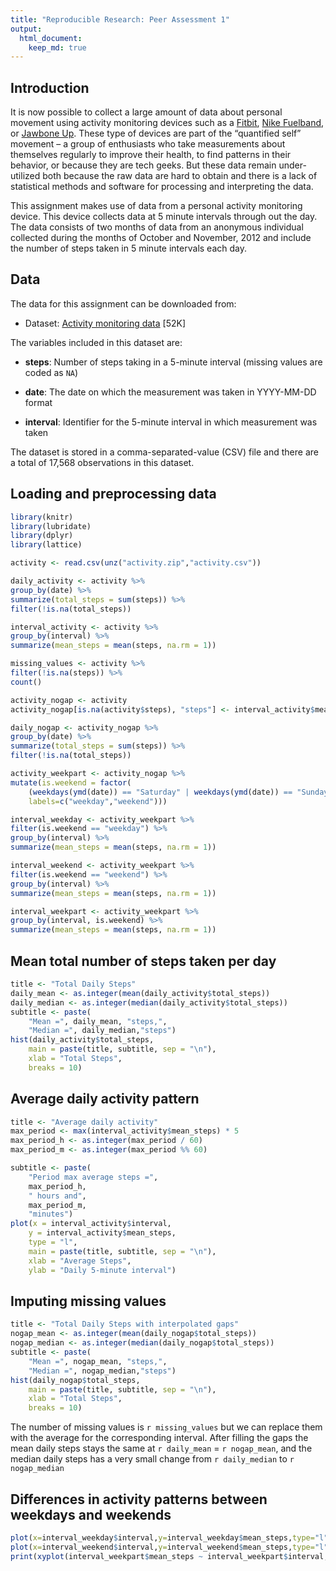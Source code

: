 ```yaml
---
title: "Reproducible Research: Peer Assessment 1"
output: 
  html_document:
    keep_md: true
---
```


## Introduction

It is now possible to collect a large amount of data about personal
movement using activity monitoring devices such as a
[Fitbit](http://www.fitbit.com), [Nike
Fuelband](http://www.nike.com/us/en_us/c/nikeplus-fuelband), or
[Jawbone Up](https://jawbone.com/up). These type of devices are part of
the "quantified self" movement -- a group of enthusiasts who take
measurements about themselves regularly to improve their health, to
find patterns in their behavior, or because they are tech geeks. But
these data remain under-utilized both because the raw data are hard to
obtain and there is a lack of statistical methods and software for
processing and interpreting the data.

This assignment makes use of data from a personal activity monitoring
device. This device collects data at 5 minute intervals through out the
day. The data consists of two months of data from an anonymous
individual collected during the months of October and November, 2012
and include the number of steps taken in 5 minute intervals each day.

## Data

The data for this assignment can be downloaded from:

* Dataset: [Activity monitoring data](https://d396qusza40orc.cloudfront.net/repdata%2Fdata%2Factivity.zip) [52K]

The variables included in this dataset are:

* **steps**: Number of steps taking in a 5-minute interval (missing
    values are coded as `NA`)

* **date**: The date on which the measurement was taken in YYYY-MM-DD
    format

* **interval**: Identifier for the 5-minute interval in which
    measurement was taken

The dataset is stored in a comma-separated-value (CSV) file and there
are a total of 17,568 observations in this
dataset.

## Loading and preprocessing data
```r
library(knitr)
library(lubridate)
library(dplyr)
library(lattice)

activity <- read.csv(unz("activity.zip","activity.csv"))

daily_activity <- activity %>%
group_by(date) %>%
summarize(total_steps = sum(steps)) %>%
filter(!is.na(total_steps)) 

interval_activity <- activity %>%
group_by(interval) %>%
summarize(mean_steps = mean(steps, na.rm = 1))

missing_values <- activity %>%
filter(!is.na(steps)) %>%
count()

activity_nogap <- activity
activity_nogap[is.na(activity$steps), "steps"] <- interval_activity$mean_steps

daily_nogap <- activity_nogap %>%
group_by(date) %>%
summarize(total_steps = sum(steps)) %>%
filter(!is.na(total_steps)) 

activity_weekpart <- activity_nogap %>%
mutate(is.weekend = factor( 
    (weekdays(ymd(date)) == "Saturday" | weekdays(ymd(date)) == "Sunday"),
    labels=c("weekday","weekend")))

interval_weekday <- activity_weekpart %>%
filter(is.weekend == "weekday") %>%
group_by(interval) %>%
summarize(mean_steps = mean(steps, na.rm = 1))

interval_weekend <- activity_weekpart %>%
filter(is.weekend == "weekend") %>%
group_by(interval) %>%
summarize(mean_steps = mean(steps, na.rm = 1))

interval_weekpart <- activity_weekpart %>%
group_by(interval, is.weekend) %>%
summarize(mean_steps = mean(steps, na.rm = 1))
```

## Mean total number of steps taken per day
```r
title <- "Total Daily Steps"
daily_mean <- as.integer(mean(daily_activity$total_steps))
daily_median <- as.integer(median(daily_activity$total_steps))
subtitle <- paste(
	"Mean =", daily_mean, "steps,",
	"Median =", daily_median,"steps")
hist(daily_activity$total_steps, 
	main = paste(title, subtitle, sep = "\n"),
	xlab = "Total Steps",
	breaks = 10)
```

## Average daily activity pattern
```r
title <- "Average daily activity"
max_period <- max(interval_activity$mean_steps) * 5
max_period_h <- as.integer(max_period / 60)
max_period_m <- as.integer(max_period %% 60)

subtitle <- paste(
    "Period max average steps =",
    max_period_h,
    " hours and",
    max_period_m,
    "minutes")
plot(x = interval_activity$interval, 
    y = interval_activity$mean_steps, 
    type = "l",
    main = paste(title, subtitle, sep = "\n"),
    xlab = "Average Steps",
    ylab = "Daily 5-minute interval")
```

## Imputing missing values
```r
title <- "Total Daily Steps with interpolated gaps"
nogap_mean <- as.integer(mean(daily_nogap$total_steps))
nogap_median <- as.integer(median(daily_nogap$total_steps))
subtitle <- paste(
	"Mean =", nogap_mean, "steps,",
	"Median =", nogap_median,"steps")
hist(daily_nogap$total_steps, 
	main = paste(title, subtitle, sep = "\n"),
	xlab = "Total Steps",
	breaks = 10)
```

The number of missing values is `r missing_values` but we can replace them
with the average for the corresponding interval. After filling the gaps
the mean daily steps stays the same at `r daily_mean` = `r nogap_mean`, and
the median daily steps has a very small change from `r daily_median` to `r nogap_median`

## Differences in activity patterns between weekdays and weekends
```r
plot(x=interval_weekday$interval,y=interval_weekday$mean_steps,type="l")
plot(x=interval_weekend$interval,y=interval_weekend$mean_steps,type="l")
print(xyplot(interval_weekpart$mean_steps ~ interval_weekpart$interval, factor = interval_weekpart$is.weekend, type="l"))
```